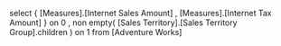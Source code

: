select
          {
          [Measures].[Internet Sales Amount]
          , [Measures].[Internet Tax Amount]
          } on 0
          , non empty(
          [Sales Territory].[Sales Territory Group].children
          ) on 1
          from
          [Adventure Works]